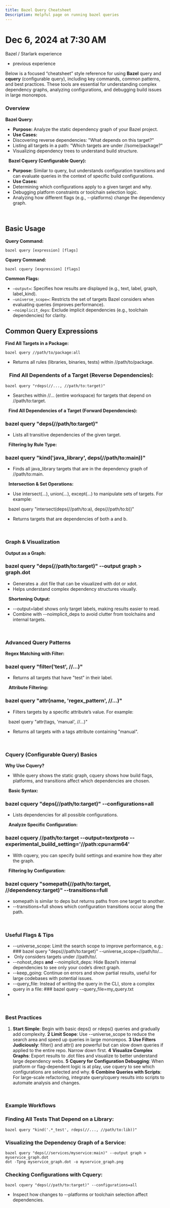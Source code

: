 ```yaml
---
title: Bazel Query Cheatsheet
Description: Helpful page on running bazel queries
---
```




# Dec 6, 2024 at 7:30 AM
Bazel / Starlark experience
- previous experience

Below is a focused “cheatsheet” style reference for using **Bazel** query and **cquery** (configurable query), including key commands, common patterns, and best practices. These tools are essential for understanding complex dependency graphs, analyzing configurations, and debugging build issues in large monorepos.

### Overview
**Bazel Query:**
* **Purpose:** Analyze the static dependency graph of your Bazel project.
* **Use Cases:**
* Discovering reverse dependencies: "What depends on this target?"
* Listing all targets in a path: "Which targets are under //some/package?"
* Visualizing dependency trees to understand build structure.

⠀**Bazel Cquery (Configurable Query):**
* **Purpose:** Similar to query, but understands configuration transitions and can evaluate queries in the context of specific build configurations.
* **Use Cases:**
* Determining which configurations apply to a given target and why.
* Debugging platform constraints or toolchain selection logic.
* Analyzing how different flags (e.g., --platforms) change the dependency graph.

⠀
## Basic Usage
**Query Command:**
```
bazel query [expression] [flags]
```
**Cquery Command:**
```
bazel cquery [expression] [flags]
```
**Common Flags:**
* `—output=`: Specifies how results are displayed (e.g., text, label, graph, label_kind).
* `—universe_scope=`: Restricts the set of targets Bazel considers when evaluating queries (improves performance).
* `—noimplicit_deps`: Exclude implicit dependencies (e.g., toolchain dependencies) for clarity.
## Common Query Expressions
**Find All Targets in a Package:**
```
bazel query //path/to/package:all
```
* Returns all rules (libraries, binaries, tests) within //path/to/package.

### ⠀**Find All Dependents of a Target (Reverse Dependencies):**
```
bazel query "rdeps(//..., //path/to:target)"
```
* Searches within //... (entire workspace) for targets that depend on //path/to:target.

⠀**Find All Dependencies of a Target (Forward Dependencies):**
### bazel query "deps(//path/to:target)"
* Lists all transitive dependencies of the given target.

⠀**Filtering by Rule Type:**
### bazel query "kind('java_library', deps(//path/to:main))"
* Finds all java_library targets that are in the dependency graph of //path/to:main.

⠀**Intersection & Set Operations:**
* Use intersect(...), union(...), except(...) to manipulate sets of targets. For example:

⠀bazel query "intersect(deps(//path/to:a), deps(//path/to:b))"
* Returns targets that are dependencies of both a and b.

⠀
### Graph & Visualization
**Output as a Graph:**
### bazel query "deps(//path/to:target)" --output graph > graph.dot
* Generates a .dot file that can be visualized with dot or xdot.
* Helps understand complex dependency structures visually.

⠀**Shortening Output:**
* --output=label shows only target labels, making results easier to read.
* Combine with --noimplicit_deps to avoid clutter from toolchains and internal targets.

⠀
### Advanced Query Patterns
**Regex Matching with Filter:**
### bazel query "filter('test', //...)"
* Returns all targets that have "test" in their label.

⠀**Attribute Filtering:**
### bazel query "attr(name, 'regex_pattern', //...)"
* Filters targets by a specific attribute’s value. For example:

⠀bazel query "attr(tags, 'manual', //...)"
* Returns all targets with a tags attribute containing "manual".

⠀
### Cquery (Configurable Query) Basics
**Why Use Cquery?**
* While query shows the static graph, cquery shows how build flags, platforms, and transitions affect which dependencies are chosen.

⠀**Basic Syntax:**
### bazel cquery "deps(//path/to:target)" --configurations=all
* Lists dependencies for all possible configurations.

⠀**Analyze Specific Configuration:**
### bazel cquery //path/to:target --output=textproto --experimental_buiild_setting='//path:cpu=arm64'
* With cquery, you can specify build settings and examine how they alter the graph.

⠀**Filtering by Configuration:**
### bazel cquery "somepath(//path/to:target, //dependency:target)" --transitions=full
* somepath is similar to deps but returns paths from one target to another.
* --transitions=full shows which configuration transitions occur along the path.

⠀
### Useful Flags & Tips
* --universe_scope: Limit the search scope to improve performance, e.g.: ### bazel query "deps(//path/to:target)" --universe_scope=//path/to/...
*  Only considers targets under //path/to/.
* --nohost_deps **and** --noimplicit_deps: Hide Bazel’s internal dependencies to see only your code’s direct graph.
* --keep_going: Continue on errors and show partial results, useful for large codebases with potential issues.
* --query_file: Instead of writing the query in the CLI, store a complex query in a file: ### bazel query --query_file=my_query.txt
*

⠀
### Best Practices
1. **Start Simple**: Begin with basic deps() or rdeps() queries and gradually add complexity.
**2** **Limit Scope**: Use --universe_scope to reduce the search area and speed up queries in large monorepos.
**3** **Use Filters Judiciously**: filter() and attr() are powerful but can slow down queries if applied to the entire repo. Narrow down first.
**4** **Visualize Complex Graphs**: Export results to .dot files and visualize to better understand large dependency webs.
**5** **Cquery for Configuration Debugging**: When platform or flag-dependent logic is at play, use cquery to see which configurations are selected and why.
**6** **Combine Queries with Scripts**: For large-scale refactoring, integrate query/cquery results into scripts to automate analysis and changes.

⠀
### Example Workflows
### **Finding All Tests That Depend on a Library:**
```
bazel query "kind('.*_test', rdeps(//..., //path/to:lib))"
```
### **Visualizing the Dependency Graph of a Service:**
```
bazel query "deps(//services/myservice:main)" --output graph > myservice_graph.dot
dot -Tpng myservice_graph.dot -o myservice_graph.png
```
### **Checking Configurations with Cquery:**
```
bazel cquery "deps(//path/to:target)" --configurations=all
```
* Inspect how changes to --platforms or toolchain selection affect dependencies.